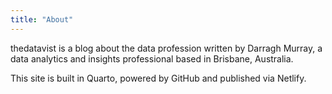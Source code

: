 ```yaml
---
title: "About"
---
```


thedatavist is a blog about the data profession written by Darragh Murray, a data analytics and insights professional based in Brisbane, Australia.

This site is built in Quarto, powered by GitHub and published via Netlify.

